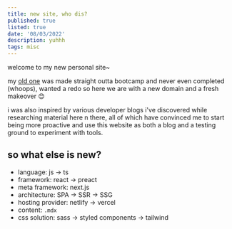 ```yaml
---
title: new site, who dis?
published: true
listed: true
date: '08/03/2022'
description: yuhhh
tags: misc
---
```


welcome to my new personal site~

my [old one](https://www.phil-chan.ca) was made straight outta bootcamp and never even completed (whoops), wanted a redo so here we are with a new domain and a fresh makeover 😊

i was also inspired by various developer blogs i've discovered while researching material here n there, all of which have convinced me
to start being more proactive and use this website as both a blog and a testing ground to experiment with tools.

## so what else is new?

- language: js → ts
- framework: react → preact
- meta framework: next.js
- architecture: SPA → SSR → SSG
- hosting provider: netlify → vercel
- content: `.mdx`
- css solution: sass → styled components → tailwind
